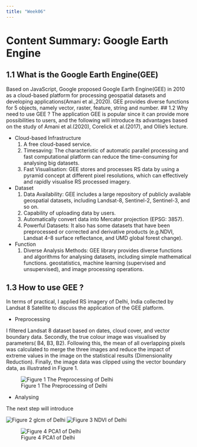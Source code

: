 ```yaml
---
title: "Week06"
---
```



# Content Summary: Google Earth Engine {.unnumbered}


## 1.1 What is the Google Earth Engine(GEE) {.unnumbered}
Based on JavaScript, Google proposed Google Earth Engine(GEE) in 2010 as a cloud-based platform for processing geospatial datasets and developing applications(Amani et al.,2020). GEE provides diverse functions for 5 objects, namely vector, raster, feature, string and number.
## 1.2  Why need to use GEE ?
The application GEE is popular since it can provide more possibilities to users, and the following will introduce its advantages based on the study of Amani et al.(2020), Corelick et al.(2017), and Ollie’s lecture.

-  Cloud-based Infrastructure
   1. A free cloud-based service.
   2. Timesaving: The characteristic of automatic parallel processing and fast computational platform can reduce the time-consuming for analysing big datasets.
   3. Fast Visualisation: GEE stores and processes RS data by using a pyramid concept at different pixel resolutions, which can effectively and rapidly visualise RS processed imagery.
-  Dataset
   1. Data Availability: GEE includes a large repository of publicly available geospatial datasets, including Landsat-8, Sentinel-2, Sentinel-3, and so on.
   2. Capability of uploading data by users.
   3. Automatically convert data into Mercator projection (EPSG: 3857).
   4. Powerful Datasets: It also has some datasets that have been preprocessed or corrected and derivative products (e.g.NDVI, Landsat 4–8 surface reflectance, and UMD global forest change).
-  Function
   1. Diverse Analysis Methods: GEE library provides diverse functions and algorithms for analysing datasets, including simple mathematical functions. geostatistics, machine learning (supervised and unsupervised), and image processing operations.

## 1.3 How to use GEE ?
In terms of practical, I applied RS imagery of Delhi, India collected by Landsat 8 Satellite to discuss the application of the GEE platform. 

-  Preprocessing

I filtered Landsat 8 dataset based on dates, cloud cover, and vector boundary data. Secondly, the true colour image was visualised by parameters( B4, B3, B2). Following this, the mean of all overlapping pixels was calculated to merge the three images and reduce the impact of extreme values in the image on the statistical results (Dimensionality Reduction). Finally, the image data was clipped using the vector boundary data, as illustrated in Figure 1.

![Figure 1 The Preprocessing of Delhi](source/week06/processing_1.gif)

-  Analysing

The next step will introduce


![Figure 2 glcm of Delhi ](source/week06/glcm_1.png)
![Figure 3 NDVI of Delhi ](source/week06/NDVI_1.png)

![Figure 4 PCA1 of Delhi ](source/week06/PCA1_1.png)